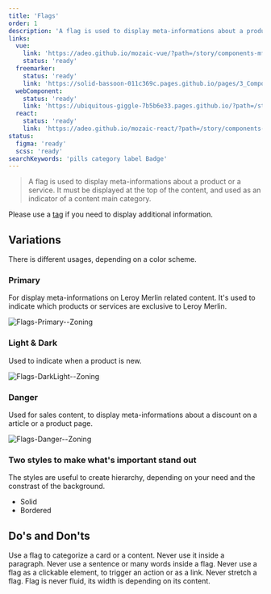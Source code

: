 ```yaml
---
title: 'Flags'
order: 1
description: 'A flag is used to display meta-informations about a product or a service. It must be displayed at the top of the content, and used as an indicator of a content main category'
links:
  vue:
    link: 'https://adeo.github.io/mozaic-vue/?path=/story/components-mflag'
    status: 'ready'
  freemarker:
    status: 'ready'
    link: 'https://solid-bassoon-011c369c.pages.github.io/pages/3_Components/flags/'
  webComponent:
    status: 'ready'
    link: 'https://ubiquitous-giggle-7b5b6e33.pages.github.io/?path=/story/components-flag'
  react:
    status: 'ready'
    link: 'https://adeo.github.io/mozaic-react/?path=/story/components-flag'
status:
  figma: 'ready'
  scss: 'ready'
searchKeywords: 'pills category label Badge'
---
```


> A flag is used to display meta-informations about a product or a service. It must be displayed at the top of the content, and used as an indicator of a content main category.

Please use a [tag](/Components/Tag/) if you need to display additional information.

<Preview path="flag-all" nude />

## Variations

There is different usages, depending on a color scheme.

### Primary

For display meta-informations on Leroy Merlin related content. It's used to indicate which products or services are exclusive to Leroy Merlin.

![Flags-Primary--Zoning](Flags-Primary--Zoning.png)

### Light & Dark

Used to indicate when a product is new.

![Flags-DarkLight--Zoning](Flags-DarkLight--Zoning.png)

### Danger

Used for sales content, to display meta-informations about a discount on a article or a product page.

![Flags-Danger--Zoning](Flags-Danger--Zoning.png)

### Two styles to make what's important stand out

The styles are useful to create hierarchy, depending on your need and the constrast of the background.

- Solid
- Bordered

## Do's and Don'ts

<HintItem>Use a flag to categorize a card or a content.</HintItem>
<HintItem dont>Never use it inside a paragraph.</HintItem>
<HintItem dont>Never use a sentence or many words inside a flag.</HintItem>
<HintItem dont>
  Never use a flag as a clickable element, to trigger an action or as a link.
</HintItem>
<HintItem dont>
  Never stretch a flag. Flag is never fluid, its width is depending on its
  content.
</HintItem>
